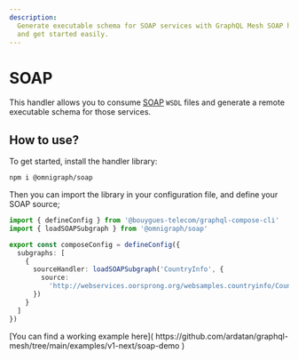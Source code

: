 ```yaml
---
description:
  Generate executable schema for SOAP services with GraphQL Mesh SOAP handler. Consume WSDL files
  and get started easily.
---
```



# SOAP

This handler allows you to consume [SOAP](https://soapui.org) `WSDL` files and generate a remote
executable schema for those services.

## How to use?

To get started, install the handler library:

```sh npm2yarn
npm i @omnigraph/soap
```

Then you can import the library in your configuration file, and define your SOAP source;

```ts filename="mesh.config.ts" {2,7-9}
import { defineConfig } from '@bouygues-telecom/graphql-compose-cli'
import { loadSOAPSubgraph } from '@omnigraph/soap'

export const composeConfig = defineConfig({
  subgraphs: [
    {
      sourceHandler: loadSOAPSubgraph('CountryInfo', {
        source:
          'http://webservices.oorsprong.org/websamples.countryinfo/CountryInfoService.wso?WSDL'
      })
    }
  ]
})
```

<Callout>
  [You can find a working example here](
  https://github.com/ardatan/graphql-mesh/tree/main/examples/v1-next/soap-demo )
</Callout>
